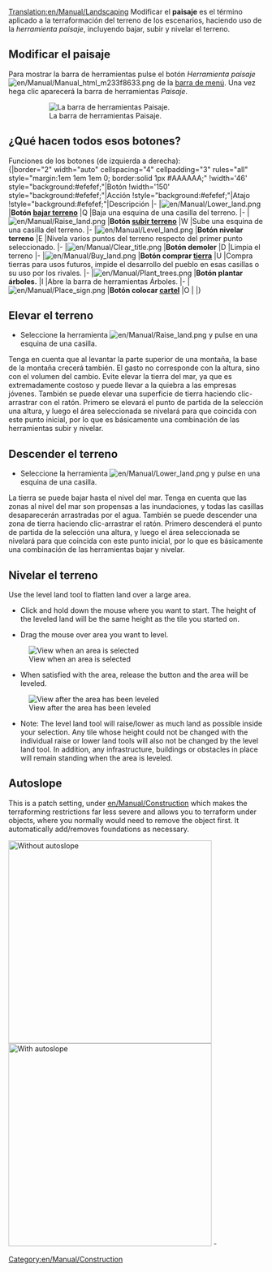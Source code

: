 [[Translation:en/Manual/Landscaping]]
{{es/Traducción|origen=Landscaping}}
{{es/Manual/Tutorial/Tutorial}}{{es/Manual/Tabla de contenido}}
Modificar el '''paisaje''' es el término aplicado a la terraformación del terreno de los escenarios, haciendo uso de la ''herramienta paisaje'', incluyendo bajar, subir y nivelar el terreno.

==Modificar el paisaje==
Para mostrar la barra de herramientas pulse el botón ''Herramienta paisaje'' [[File:en/Manual/Manual html m233f8633.png]] de la [[es/Manual/Interfaz del juego#la-barra-de-menu|barra de menú]]. Una vez hega clic aparecerá la barra de herramientas ''Paisaje''.
:[[File:es/Manual/Landscaping toolbar.png|none|frame|La barra de herramientas Paisaje.]]

==¿Qué hacen todos esos botones?==
Funciones de los botones (de izquierda a derecha):<br>
{|border="2" width="auto" cellspacing="4" cellpadding="3" rules="all" style="margin:1em 1em 1em 0; border:solid 1px #AAAAAA;"
!width='46' style="background:#efefef;"|Botón
!width='150' style="background:#efefef;"|Acción
!style="background:#efefef;"|Atajo
!style="background:#efefef;"|Descripción
|-
|[[File:en/Manual/Lower land.png]]
|'''Botón [[es/Bajar terreno|bajar terreno]]'''
|Q
|Baja una esquina de una casilla del terreno.
|-
|[[File:en/Manual/Raise land.png]]
|'''Botón [[es/Subir terreno|subir terreno]]'''
|W
|Sube una esquina de una casilla del terreno.
|-
|[[File:en/Manual/Level land.png]]
|'''Botón nivelar terreno'''
|E
|Nivela varios puntos del terreno respecto del primer punto seleccionado.
|-
|[[File:en/Manual/Clear title.png]]
|'''Botón demoler'''
|D
|Limpia el terreno
|-
|[[File:en/Manual/Buy land.png]]
|'''Botón comprar [[es/Tierra|tierra]]'''
|U
|Compra tierras para usos futuros, impide el desarrollo del pueblo en esas casillas o su uso por los rivales.
|-
|[[File:en/Manual/Plant trees.png]]
|'''Botón plantar árboles.'''
|I
|Abre la barra de herramientas Árboles.
|-
|[[File:en/Manual/Place sign.png]]
|'''Botón colocar [[es/Cartel|cartel]]'''
|O
|
|}

==Elevar el terreno==
* Seleccione la herramienta [[File:en/Manual/Raise land.png]] y pulse en una esquina de una casilla.

Tenga en cuenta que al levantar la parte superior de una montaña, la base de la montaña crecerá también. El gasto no corresponde con la altura, sino con el volumen del cambio. Evite elevar la tierra del mar, ya que es extremadamente costoso y puede llevar a la quiebra a las empresas jóvenes.
También se puede elevar una superficie de tierra haciendo clic-arrastrar con el ratón. Primero se elevará el punto de partida de la selección una altura, y luego el área seleccionada se nivelará para que coincida con este punto inicial, por lo que es básicamente una combinación de las herramientas subir y nivelar.

==Descender el terreno==
* Seleccione la herramienta [[File:en/Manual/Lower land.png]] y pulse en una esquina de una casilla.

La tierra se puede bajar hasta el nivel del mar. Tenga en cuenta que las zonas al nivel del mar son propensas a las inundaciones, y todas las casillas desaparecerán arrastradas por el agua.
También se puede descender una zona de tierra haciendo clic-arrastrar el ratón. Primero descenderá el punto de partida de la selección una altura, y luego el área seleccionada se nivelará para que coincida con este punto inicial, por lo que es básicamente una combinación de las herramientas bajar y nivelar.

==Nivelar el terreno==
{{es/Pendiente de traducción}}
Use the level land tool to flatten land over a large area.

*Click and hold down the mouse where you want to start. The height of the leveled land will be the same height as the tile you started on.

*Drag the mouse over area you want to level.
[[File:en/Manual/Level land before.png|center|frame|View when an area is selected]]

*When satisfied with the area, release the button and the area will be leveled.
[[File:en/Manual/Level land after.png|center|frame|View after the area has been leveled]]

*Note: The level land tool will raise/lower as much land as possible inside your selection. Any tile whose height could not be changed with the individual raise or lower land tools will also not be changed by the level land tool. In addition, any infrastructure, buildings or obstacles in place will remain standing when the area is leveled.

==Autoslope==

This is a patch setting, under [[en/Manual/Construction]] which makes the terraforming restrictions far less severe and allows you to terraform under objects, where you normally would need to remove the object first. It automatically add/removes foundations as necessary.

[[File:en/Manual/Terraformoff.png|left|thumb|400px|Without autoslope]]
[[File:en/Manual/Terraformon.png|right|thumb|400px|With autoslope]]
-
{{en/0.6-feature}}
[[Category:en/Manual/Construction]]